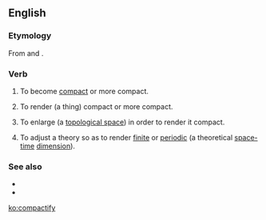 ==English==

===Etymology===
From {{term|compact}} and {{term|-ify}}.

===Verb===
{{en-verb|compactifies|compactifying|compactified}}

# {{humorous|intransitive}} To become [[compact]] or more compact.
# {{humorous|transitive}} To render (a thing) compact or more compact.
# {{mathematics|transitive}} To enlarge (a [[topological space]]) in order to render it compact.
# {{physics|transitive}} To adjust a theory so as to render [[finite]] or [[periodic]] (a theoretical [[space-time]] [[dimension]]).

===See also===
* {{projectlink|pedia|Compactification (mathematics)}}
* {{projectlink|pedia|Compactification (physics)}}

[[ko:compactify]]